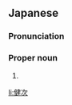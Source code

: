 ==Japanese==
{{ja-kanjitab|けん|じ}}

===Pronunciation===
{{ja-pron|けんじ}}

===Proper noun===
{{ja-pos|proper|けんじ}}

# {{given name|male|lang=ja|sort=けんじ}}

[[li:健次]]